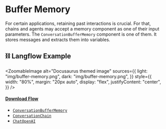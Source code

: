 
# Buffer Memory

For certain applications, retaining past interactions is crucial. For that, chains and agents may accept a memory component as one of their input parameters. The `ConversationBufferMemory` component is one of them. It stores messages and extracts them into variables.

## ⛓️ Langflow Example


<ZoomableImage
  alt="Docusaurus themed image"
  sources={{
    light: "img/buffer-memory.png",
    dark: "img/buffer-memory.png",
  }}
  style={{
    width: "80%",
    margin: "20px auto",
    display: "flex",
    justifyContent: "center",
  }}
/>

#### <a target="\_blank" href="json_files/Buffer_Memory.json" download>Download Flow</a>

<Admonition type="note" title="LangChain Components 🦜🔗">

- [`ConversationBufferMemory`](https://python.langchain.com/docs/modules/memory/types/buffer)
- [`ConversationChain`](https://python.langchain.com/docs/modules/chains/)
- [`ChatOpenAI`](https://python.langchain.com/docs/modules/model_io/models/chat/integrations/openai)

</Admonition>

